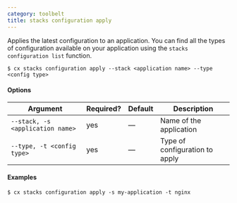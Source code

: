 ```yaml
---
category: toolbelt
title: stacks configuration apply
---
```


Applies the latest configuration to an application. You can find all the types of configuration available on your application using the `stacks configuration list` function.

```shell
$ cx stacks configuration apply --stack <application name> --type <config type>
```

#### Options

| Argument | Required? | Default | Description |
|  ---  |  ---  |  ---  |  ---  |
| `--stack, -s <application name>` | yes | — | Name of the application |
| `--type, -t <config type>` | yes | — | Type of configuration to apply |

#### Examples

```shell
$ cx stacks configuration apply -s my-application -t nginx
```
